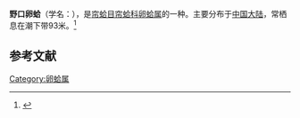 {{Speciesbox
| name = 野口卵蛤
| image = 
| image_width = 
| genus = Pitar
| species = noguchii
| authority = Habe
}}
'''野口卵蛤'''（学名：''{{lang|la|Pitar noguchii}}''），是[[帘蛤目|帘蛤目]][[帘蛤科|帘蛤科]][[卵蛤属|卵蛤属]]的一种。主要分布于[[中国大陆|中国大陆]]，常栖息在潮下带93米。<ref>{{cite web|url=http://shell.sinica.edu.tw/chinese/shellbase_detail.php?science_no=3859|title=国际贝库：野口卵蛤|publisher=台湾贝类资料库|accessdate=2009-08-11|archive-date=2016-03-04|archive-url=https://web.archive.org/web/20160304110641/http://shell.sinica.edu.tw/chinese/shellbase_detail.php?science_no=3859|dead-url=no}}</ref>

== 参考文献 ==
{{reflist}}
{{Taxonbar|from=Q15234482}}

[[Category:卵蛤属|Category:卵蛤属]]